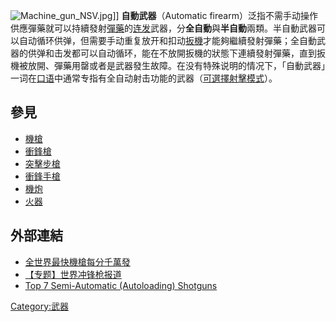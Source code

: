 {{noteTA
|G1=軍事
|G2=長度單位
|G3=Firearms
}}
[[File:Machine_gun_NSV.jpg|right]]]]
'''自動武器'''（Automatic firearm）泛指不需手动操作供應彈藥就可以持續發射[[彈藥|彈藥]]的[[连发枪械|连发]]武器，分'''全自動'''與'''半自動'''兩類。半自動武器可以自动循环供弹，但需要手动重复放开和扣动[[扳機|扳機]]才能夠繼續發射彈藥；全自動武器的供弹和击发都可以自动循环，能在不放開扳機的狀態下連續發射彈藥，直到扳機被放開、彈藥用罄或者是武器發生故障。在没有特殊说明的情况下，「自動武器」一词在[[口语|口语]]中通常专指有全自动射击功能的武器（[[擊發調變槍械|可選擇射擊模式]]）。

== 參見 ==
* [[機槍|機槍]]
* [[衝鋒槍|衝鋒槍]]
* [[突擊步槍|突擊步槍]]
* [[衝鋒手槍|衝鋒手槍]]
* [[機炮|機炮]]
* [[火器|火器]]

== 外部連結 ==
* [http://www.youtube.com/watch?v=ekgrRWFo-Fk 全世界最快機槍每分千萬發]
* [http://military.people.com.cn/GB/other8142/index.html 【专题】世界冲锋枪报道]
* [http://hunting.about.com/od/toppicks/tp/tp_autoshotguns.htm Top 7 Semi-Automatic (Autoloading) Shotguns]

[[Category:武器|Category:武器]]